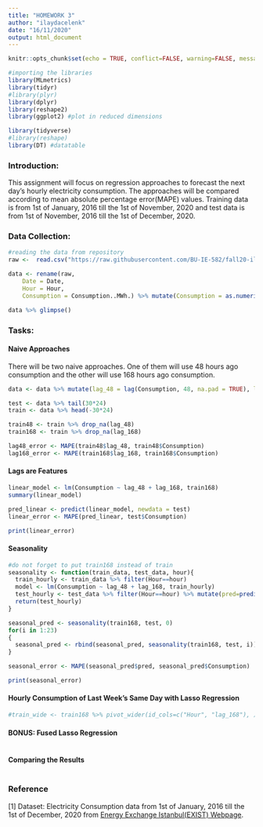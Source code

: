 ```yaml
---
title: "HOMEWORK 3"
author: "ilaydacelenk"
date: "16/11/2020"
output: html_document
---
```



```r
knitr::opts_chunk$set(echo = TRUE, conflict=FALSE, warning=FALSE, message=FALSE, error = FALSE, comment = FALSE)
```

```r
#importing the libraries
library(MLmetrics)
library(tidyr)
#library(plyr)
library(dplyr)
library(reshape2)
library(ggplot2) #plot in reduced dimensions

library(tidyverse)
#library(reshape) 
library(DT) #datatable
```

### Introduction:

This assignment will focus on regression approaches to forecast the next day's hourly electricity consumption. The approaches will be compared according to mean absolute percentage error(MAPE) values. Training data is from 1st of January, 2016 till the 1st of November, 2020 and test data is from 1st of November, 2016 till the 1st of December, 2020.

### Data Collection:

```r
#reading the data from repository
raw <-  read.csv("https://raw.githubusercontent.com/BU-IE-582/fall20-ilaydacelenk/master/files/hw3_data.csv")

data <- rename(raw,
    Date = Date,
    Hour = Hour,
    Consumption = Consumption..MWh.) %>% mutate(Consumption = as.numeric(sub(",", "", Consumption, fixed = TRUE))) %>% mutate(Hour = as.character(as.numeric(factor(Hour))-1))

data %>% glimpse()
```

### Tasks:

#### Naive Approaches

There will be two naive approaches. One of them will use 48 hours ago consumption and the other will use 168 hours ago consumption. 

```r

data <- data %>% mutate(lag_48 = lag(Consumption, 48, na.pad = TRUE), lag_168 = lag(Consumption, 168, na.pad = TRUE))

test <- data %>% tail(30*24)
train <- data %>% head(-30*24)

train48 <- train %>% drop_na(lag_48)
train168 <- train %>% drop_na(lag_168)

lag48_error <- MAPE(train48$lag_48, train48$Consumption)
lag168_error <- MAPE(train168$lag_168, train168$Consumption)
```


#### Lags are Features


```r

linear_model <- lm(Consumption ~ lag_48 + lag_168, train168)
summary(linear_model)

pred_linear <- predict(linear_model, newdata = test)
linear_error <- MAPE(pred_linear, test$Consumption)

print(linear_error)
```


#### Seasonality

```r
#do not forget to put train168 instead of train
seasonality <- function(train_data, test_data, hour){
  train_hourly <- train_data %>% filter(Hour==hour)
  model <- lm(Consumption ~ lag_48 + lag_168, train_hourly)
  test_hourly <- test_data %>% filter(Hour==hour) %>% mutate(pred=predict(model, newdata = .))
  return(test_hourly)
}

seasonal_pred <- seasonality(train168, test, 0)
for(i in 1:23) 
{
  seasonal_pred <- rbind(seasonal_pred, seasonality(train168, test, i))
}

seasonal_error <- MAPE(seasonal_pred$pred, seasonal_pred$Consumption)

print(seasonal_error)
```


#### Hourly Consumption of Last Week's Same Day with Lasso Regression

```r
#train_wide <- train168 %>% pivot_wider(id_cols=c("Hour", "lag_168"), )

```

#### BONUS: Fused Lasso Regression

```r


```


#### Comparing the Results

```r


```

### Reference

[1] Dataset: Electricity Consumption data from 1st of January, 2016 till the 1st of December, 2020 from [Energy Exchange Istanbul(EXIST) Webpage](https://seffaflik.epias.com.tr/transparency/tuketim/gerceklesen-tuketim/gercek-zamanli-tuketim.xhtml).

